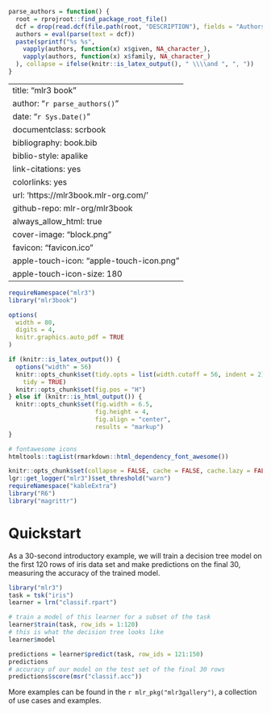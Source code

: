 ```r
parse_authors = function() {
  root = rprojroot::find_package_root_file()
  dcf = drop(read.dcf(file.path(root, "DESCRIPTION"), fields = "Authors@R"))
  authors = eval(parse(text = dcf))
  paste(sprintf("%s %s",
    vapply(authors, function(x) x$given, NA_character_),
    vapply(authors, function(x) x$family, NA_character_)
  ), collapse = ifelse(knitr::is_latex_output(), " \\\\and ", ", "))
}
```
---
title: "mlr3 book"
author: "`r parse_authors()`"
date: "`r Sys.Date()`"
documentclass: scrbook
bibliography: book.bib
biblio-style: apalike
link-citations: yes
colorlinks: yes
url: 'https\://mlr3book.mlr-org.com/'
github-repo: mlr-org/mlr3book
always_allow_html: true
cover-image: "block.png"
favicon: "favicon.ico"
apple-touch-icon: "apple-touch-icon.png"
apple-touch-icon-size: 180
---

```r
requireNamespace("mlr3")
library("mlr3book")

options(
  width = 80,
  digits = 4,
  knitr.graphics.auto_pdf = TRUE
)

if (knitr::is_latex_output()) {
  options("width" = 56)
  knitr::opts_chunk$set(tidy.opts = list(width.cutoff = 56, indent = 2),
    tidy = TRUE)
  knitr::opts_chunk$set(fig.pos = "H")
} else if (knitr::is_html_output()) {
  knitr::opts_chunk$set(fig.width = 6.5,
                        fig.height = 4,
                        fig.align = "center",
                        results = "markup")
}

# fontawesome icons
htmltools::tagList(rmarkdown::html_dependency_font_awesome())

knitr::opts_chunk$set(collapse = FALSE, cache = FALSE, cache.lazy = FALSE)
lgr::get_logger("mlr3")$set_threshold("warn")
requireNamespace("kableExtra")
library("R6")
library("magrittr")
```

# Quickstart {-}

As a 30-second introductory example, we will train a decision tree model on the first 120 rows of iris data set and make predictions on the final 30, measuring the accuracy of the trained model.

```r
library("mlr3")
task = tsk("iris")
learner = lrn("classif.rpart")

# train a model of this learner for a subset of the task
learner$train(task, row_ids = 1:120)
# this is what the decision tree looks like
learner$model

predictions = learner$predict(task, row_ids = 121:150)
predictions
# accuracy of our model on the test set of the final 30 rows
predictions$score(msr("classif.acc"))
```

More examples can be found in the `r mlr_pkg("mlr3gallery")`, a collection of use cases and examples.
